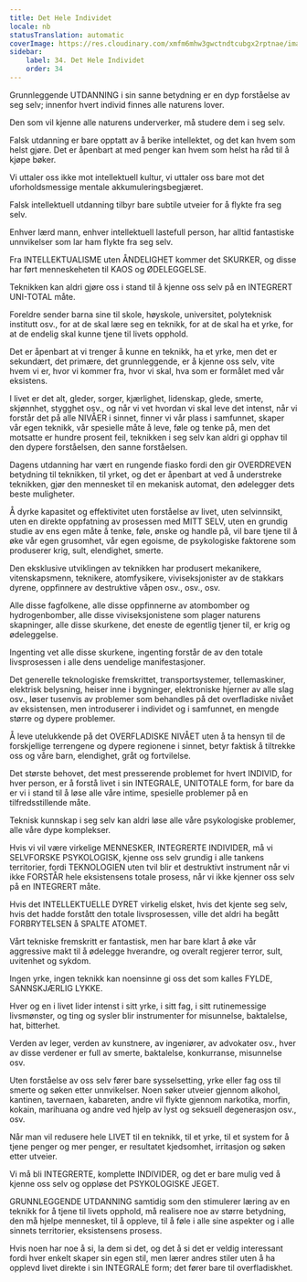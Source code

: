 ```yaml
---
title: Det Hele Individet
locale: nb
statusTranslation: automatic
coverImage: https://res.cloudinary.com/xmfm6mhw3gwctndtcubgx2rptnae/image/upload/v1740337243/small_cover_educacion_fundamental_a051170f1c.webp
sidebar:
    label: 34. Det Hele Individet
    order: 34
---
```

Grunnleggende UTDANNING i sin sanne betydning er en dyp forståelse av seg selv; innenfor hvert individ finnes alle naturens lover.

Den som vil kjenne alle naturens underverker, må studere dem i seg selv.

Falsk utdanning er bare opptatt av å berike intellektet, og det kan hvem som helst gjøre. Det er åpenbart at med penger kan hvem som helst ha råd til å kjøpe bøker.

Vi uttaler oss ikke mot intellektuell kultur, vi uttaler oss bare mot det uforholdsmessige mentale akkumuleringsbegjæret.

Falsk intellektuell utdanning tilbyr bare subtile utveier for å flykte fra seg selv.

Enhver lærd mann, enhver intellektuell lastefull person, har alltid fantastiske unnvikelser som lar ham flykte fra seg selv.

Fra INTELLEKTUALISME uten ÅNDELIGHET kommer det SKURKER, og disse har ført menneskeheten til KAOS og ØDELEGGELSE.

Teknikken kan aldri gjøre oss i stand til å kjenne oss selv på en INTEGRERT UNI-TOTAL måte.

Foreldre sender barna sine til skole, høyskole, universitet, polyteknisk institutt osv., for at de skal lære seg en teknikk, for at de skal ha et yrke, for at de endelig skal kunne tjene til livets opphold.

Det er åpenbart at vi trenger å kunne en teknikk, ha et yrke, men det er sekundært, det primære, det grunnleggende, er å kjenne oss selv, vite hvem vi er, hvor vi kommer fra, hvor vi skal, hva som er formålet med vår eksistens.

I livet er det alt, gleder, sorger, kjærlighet, lidenskap, glede, smerte, skjønnhet, stygghet osv., og når vi vet hvordan vi skal leve det intenst, når vi forstår det på alle NIVÅER i sinnet, finner vi vår plass i samfunnet, skaper vår egen teknikk, vår spesielle måte å leve, føle og tenke på, men det motsatte er hundre prosent feil, teknikken i seg selv kan aldri gi opphav til den dypere forståelsen, den sanne forståelsen.

Dagens utdanning har vært en rungende fiasko fordi den gir OVERDREVEN betydning til teknikken, til yrket, og det er åpenbart at ved å understreke teknikken, gjør den mennesket til en mekanisk automat, den ødelegger dets beste muligheter.

Å dyrke kapasitet og effektivitet uten forståelse av livet, uten selvinnsikt, uten en direkte oppfatning av prosessen med MITT SELV, uten en grundig studie av ens egen måte å tenke, føle, ønske og handle på, vil bare tjene til å øke vår egen grusomhet, vår egen egoisme, de psykologiske faktorene som produserer krig, sult, elendighet, smerte.

Den eksklusive utviklingen av teknikken har produsert mekanikere, vitenskapsmenn, teknikere, atomfysikere, viviseksjonister av de stakkars dyrene, oppfinnere av destruktive våpen osv., osv., osv.

Alle disse fagfolkene, alle disse oppfinnerne av atombomber og hydrogenbomber, alle disse viviseksjonistene som plager naturens skapninger, alle disse skurkene, det eneste de egentlig tjener til, er krig og ødeleggelse.

Ingenting vet alle disse skurkene, ingenting forstår de av den totale livsprosessen i alle dens uendelige manifestasjoner.

Det generelle teknologiske fremskrittet, transportsystemer, tellemaskiner, elektrisk belysning, heiser inne i bygninger, elektroniske hjerner av alle slag osv., løser tusenvis av problemer som behandles på det overfladiske nivået av eksistensen, men introduserer i individet og i samfunnet, en mengde større og dypere problemer.

Å leve utelukkende på det OVERFLADISKE NIVÅET uten å ta hensyn til de forskjellige terrengene og dypere regionene i sinnet, betyr faktisk å tiltrekke oss og våre barn, elendighet, gråt og fortvilelse.

Det største behovet, det mest presserende problemet for hvert INDIVID, for hver person, er å forstå livet i sin INTEGRALE, UNITOTALE form, for bare da er vi i stand til å løse alle våre intime, spesielle problemer på en tilfredsstillende måte.

Teknisk kunnskap i seg selv kan aldri løse alle våre psykologiske problemer, alle våre dype komplekser.

Hvis vi vil være virkelige MENNESKER, INTEGRERTE INDIVIDER, må vi SELVFORSKE PSYKOLOGISK, kjenne oss selv grundig i alle tankens territorier, fordi TEKNOLOGIEN uten tvil blir et destruktivt instrument når vi ikke FORSTÅR hele eksistensens totale prosess, når vi ikke kjenner oss selv på en INTEGRERT måte.

Hvis det INTELLEKTUELLE DYRET virkelig elsket, hvis det kjente seg selv, hvis det hadde forstått den totale livsprosessen, ville det aldri ha begått FORBRYTELSEN å SPALTE ATOMET.

Vårt tekniske fremskritt er fantastisk, men har bare klart å øke vår aggressive makt til å ødelegge hverandre, og overalt regjerer terror, sult, uvitenhet og sykdom.

Ingen yrke, ingen teknikk kan noensinne gi oss det som kalles FYLDE, SANNSKJÆRLIG LYKKE.

Hver og en i livet lider intenst i sitt yrke, i sitt fag, i sitt rutinemessige livsmønster, og ting og sysler blir instrumenter for misunnelse, baktalelse, hat, bitterhet.

Verden av leger, verden av kunstnere, av ingeniører, av advokater osv., hver av disse verdener er full av smerte, baktalelse, konkurranse, misunnelse osv.

Uten forståelse av oss selv fører bare sysselsetting, yrke eller fag oss til smerte og søken etter unnvikelser. Noen søker utveier gjennom alkohol, kantinen, tavernaen, kabareten, andre vil flykte gjennom narkotika, morfin, kokain, marihuana og andre ved hjelp av lyst og seksuell degenerasjon osv., osv.

Når man vil redusere hele LIVET til en teknikk, til et yrke, til et system for å tjene penger og mer penger, er resultatet kjedsomhet, irritasjon og søken etter utveier.

Vi må bli INTEGRERTE, komplette INDIVIDER, og det er bare mulig ved å kjenne oss selv og oppløse det PSYKOLOGISKE JEGET.

GRUNNLEGGENDE UTDANNING samtidig som den stimulerer læring av en teknikk for å tjene til livets opphold, må realisere noe av større betydning, den må hjelpe mennesket, til å oppleve, til å føle i alle sine aspekter og i alle sinnets territorier, eksistensens prosess.

Hvis noen har noe å si, la dem si det, og det å si det er veldig interessant fordi hver enkelt skaper sin egen stil, men lærer andres stiler uten å ha opplevd livet direkte i sin INTEGRALE form; det fører bare til overfladiskhet.

